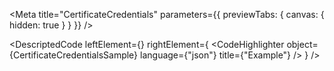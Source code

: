 
<Meta title="CertificateCredentials" parameters={{ previewTabs: { canvas: { hidden: true } } }} />

<DescriptedCode
  leftElement={<CertificateCredentialsDesc />}
  rightElement={
    <CodeHighlighter
      object={CertificateCredentialsSample}
      language={"json"}
      title={"Example"}
    />
  }
/>

<CertificateProtocolIndex />

<CertificateSignerIndex />

<CertificateDataIndex />

<GenerateCertificatePdfFunctionIndex />

<GenerateCertificateFromSessionStateFunctionIndex />

<CanGenerateCertificateFunctionIndex />

<GenerateCertificateFromSessionStateFunctionIndex />

<CanGenerateCertificateFunctionIndex />
